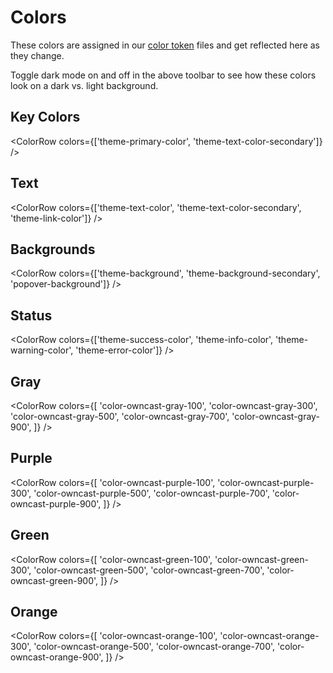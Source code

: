 
<Meta title="owncast/Style Guide/Colors" />

# Colors

These colors are assigned in our [color token](https://github.com/owncast/owncast/tree/webv2/web/style-definitions/tokens/color) files
and get reflected here as they change.

Toggle dark mode on and off in the above toolbar to see how these colors look on a dark vs. light background.

## Key Colors

<ColorRow colors={['theme-primary-color', 'theme-text-color-secondary']} />

## Text

<ColorRow colors={['theme-text-color', 'theme-text-color-secondary', 'theme-link-color']} />

## Backgrounds

<ColorRow colors={['theme-background', 'theme-background-secondary', 'popover-background']} />

## Status

<ColorRow
  colors={['theme-success-color', 'theme-info-color', 'theme-warning-color', 'theme-error-color']}
/>

## Gray

<ColorRow
  colors={[
    'color-owncast-gray-100',
    'color-owncast-gray-300',
    'color-owncast-gray-500',
    'color-owncast-gray-700',
    'color-owncast-gray-900',
  ]}
/>

## Purple

<ColorRow
  colors={[
    'color-owncast-purple-100',
    'color-owncast-purple-300',
    'color-owncast-purple-500',
    'color-owncast-purple-700',
    'color-owncast-purple-900',
  ]}
/>

## Green

<ColorRow
  colors={[
    'color-owncast-green-100',
    'color-owncast-green-300',
    'color-owncast-green-500',
    'color-owncast-green-700',
    'color-owncast-green-900',
  ]}
/>

## Orange

<ColorRow
  colors={[
    'color-owncast-orange-100',
    'color-owncast-orange-300',
    'color-owncast-orange-500',
    'color-owncast-orange-700',
    'color-owncast-orange-900',
  ]}
/>
